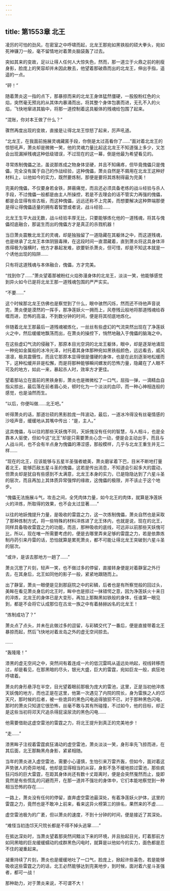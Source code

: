 ```yaml
---
---
---
```

title: 第1553章 北王
---



凌厉的可怕的劲风，在密室之中呼啸而起，北龙王那宛如黑铁般的硕大拳头，宛如死神镰刀一般，毫不留情地对着萧炎脑袋轰了过去。

突如其来的变故，足以让得人任何人大惊失色，然而，那一道立于火鼎之前的削瘦身影，脸庞上的笑容却并未因此散去，他望着那破鼎而出的北龙王，伸出手指，遥遥的一点。

“砰！”

随着萧炎这一指的点下，那暴掠而来的北龙王身体猛然僵硬，一股股粉红色的火焰，突然毫无预兆的从其体内暴涌而出，将其整个身体包裹而进，无孔不入的火焰，飞快地窜进其脑中，将那一道控制着这具躯体的残魂给包围了起来。

“混账，你对本王做了什么？”

骤然再度出现的变故，直接是让得北龙王惊怒了起来，厉声吼道。

“北龙王，在我面前施展灵魂藏匿手段，你倒是太过高看你了……”面对着北龙王的惊怒吼声，萧炎却是微微一笑，他的灵魂力量比起这北龙王不知道强上多少，又怎会出现漏掉残魂这种低级错误，不过现在的这一幕，倒是他最为希望看见的。

寻常炼制傀儡之法，虽说那炼成之物身体坚硬，并且不知痛疼，但毕竟傀儡只是傀儡，完全没有属于自己的作战经验，这种傀儡，萧炎自然是不屑用在北龙王这种好材料上，以他如今的实力，既然要炼制，那便是要将其炼制得最为完美！

完美的傀儡，不仅要身若金铁，屏蔽痛觉，而且还必须具备老练的战斗经验与杀人手段，不过傀儡一般都是由主人所操控，若是不去理会的话不管实力再强的傀儡，都是会显得有些古板，而这种傀儡，远远还称不上完美，而想要解决这种弊端那便是得让得傀儡适量的拥有着智慧或者说，战斗经验……

北龙王生平大战无数，战斗经验丰厚无比，只要能够炼化他的一道残魂，将其与傀儡彻底融合，那诞生而出的傀儡方才是真正的杀戮机器！

当日萧炎震散北龙王的灵魂，却是独独留了一道隐藏在其躯体之中，而这道残魂，也是继承了北龙王本体阴狠毒辣，在这段时间一直潜藏着，直到萧炎将这具身体淬炼得极为强横时，他方才暴起发难，欲要斩杀萧炎，但可惜，却是不知这本就是一个诱他出现的陷阱……

只有将这道残魂与本体融合，傀儡，方才完美。

“找到你了……”萧炎望着那被粉红火焰弥漫身体的北龙王，淡淡一笑，他能够感觉到异火如今已是将北龙王那一道残魂包围的严严实实。

“不要……”

这个时候那北龙王仿佛也是察觉到了什么，眼中骇然闪烁，然而还不待他声音说完，萧炎便是漠然的一挥手，那净莲妖火一拥而上，风卷残云般地将那道残魂给吞噬而进，恐怖的高温，不到数分钟的时间，便是将其彻底地炼化。

伴随着北龙王那最后一道残魂被炼化，一丝丝有些虚幻的气流突然出现在了净莲妖火之中，然后缓缓地飘荡而出，在萧炎的操控下，悄然地融入于傀儡的脑海之中。

在这些虚幻气流的侵融下，那原本目光空洞的北龙王躯体，眼中，却是逐渐地涌现一种宛如金属般的冰冷光泽，衬托着其身体那种宛如黑铁般颜色，远远看去，威风凛凛，极具震慑性，而且它那原本显得很是僵硬的身体，也是在此刻逐渐地松缓而下，这种松缓并非是松懈，而是将那种能够瞬间螺发的恐怖力量，隐藏在了人眼不可及的地方，如此一来，暴起杀人时，效率方才更佳。

望着那站立在面前的黑铁身影，萧炎也是微微松了一口气，屈指一弹，一滴精血自指尖掠出，最后落在前者眉心处，顿时化为一个淡淡的血印，而一种心神相连般的感觉，也是油然而生。

“以后，你便叫做……北王吧。”

听得萧炎的话，那道壮硕的黑影脸庞一阵波动，最后，一道冰冷得没有丝毫情感的沙哑声音，缓缓地从其嘴中传出：“是，主人。”

这具傀儡，与以往的那些天妖傀不同，天妖傀没有任何的智慧，与人相斗，也是全靠本人驱使，但如今这“北王”却是只需要萧炎心念一动，便是会主动出手，而且与人战斗间，也不会有半点身为傀儡的滞涩感，那般模样，几乎与北龙王重生并无二样……

“现在的北王，应该能够与五星半圣强者媲美，萧炎磨挲着下巴，目米不断地打量着北王，能够匹敌五星斗圣的傀儡，这若是传出消息，不知道会引起多大的震动，但萧炎却是犹自有些感到不太满意，北龙王本身的实力，已是隐隐达到了六星斗圣的层次，而且再加上其体质异常强悍的缘故，这傀儡的极限，并不该止于这个地步。

“傀儡无法施展斗气，攻击之间，全凭肉体力量，如今北王的肉体，就算是净莲妖火的淬炼，所取得的效果，也不会太过显著……”

以往的地妖傀提升力量，是吸收的雷霆之力，这一次炼制傀儡，萧炎自然也是采取了那种炼制方式，将一些特殊的材料淬炼进了北王体内，也就是说，现在的北王，同样具备吸收雷霆之力的功能，而且，那种吸收的底线，可远非以前那些天妖傀可比，所以，现在唯一所需要考虑的，便是去哪里弄来足够的雷霆之力，若是依靠炼制丹药引来丹雷的话，恐怕就算是累死萧炎，都不可能让得北龙王突破到六星斗圣的层次。

“或许，是该去那地方一趟了……”

萧炎沉思了片刻，轻声一笑，也不做过多的停留，直接转身便是对着静室之外行去，在其身后，北王如同他的影子一般，紧紧地跟随而上。

出了静室，萧炎一眼便是见到那庭院之中的彩鳞，后者也是有所察觉般的回过头，美眸在看见萧炎身后的北王时，眸中也是掠过一抹错愕之意，因为净莲妖火十来日的淬炼，北龙王的身体已是大变形，再加上那黝黑如铁般的身体，任谁第一眼见到，都是不会将它认成那位在古龙一族之中有着赫赫凶名的北龙王！

“炼制成功了？”

萧炎点了点头，并未在此做过多的逗留，与彩鳞交代了一番后，便是直接带着北王暴掠而起，然后飞快地对着龙岛之外的虚无空间掠去。

……

“轰隆隆！”

漆黑的虚无空间之中，突然间有着连成一片的低沉雷鸣从遥远处响起，视线转移而过，却是看见，在那黑暗的尽头，银光大盛，巨大的雷霆，宛如巨龙一般，疯狂地呼啸着。

萧炎的身形悬浮在半空，目光望着眼前那极为庞大的雷池，这里，正是当初他淬炼天妖傀的地方，而也正是在这里，他第一次遇见了内院的院长，身为雷族之人的邙天尺，那时候的后者，被一些诡异的黑色闪电追得狼狈不已，对于那种黑色闪电，那时的萧炎只知道它很恐怖，丝毫不敢与其有所碰撞，不过如今，他的目标，却正是这些当初将邓天尺追杀得屁滚尿流的黑色闪电……

他需要借助这虚空雷池的雷霆之力，将北王提升到真正的完美地步！

“走……”

漆黑眸子注视着雷霆疯狂涌动的虚空雷池，萧炎淡淡一笑，身形率先飞掠而进，在其后面，北王那黝黑舟身影，紧紧相随。

当年的萧炎进入虚空雷池，需要小心谨慎，生怕引来万雷齐轰，但如今，面对着这声势骇人的奇异地域，他却是显得相当的从容，身影不急不缓地掠过雷池，那些疯狂闪烁的巨大雷霆，在距其身体尚还有数十丈距离时，便是会突然戛然而止，旋即竟然是有些慌乱的闪避而开，在那一道并不强壮的身体中，它们本能地察觉到一种相当恐怖的存在……

一路上，萧炎没有任何的停留，直奔虚空雷池最深处，有着净莲妖火护体，这里的雷霆之力，竟然也是不敢冲上前来，看来这异火榜第三的排名，果然来的不虚……

虚空雷池极为的广袤，但以萧炎的速度，不到十分钟的时间，便是接近了其深处。

“难怪当初连邙天尺院长都是不得不掉头逃窜……”

在抵达深处时，当萧炎望着那突然间黯淡下来的环境，并且抬起目光，盯着那前方如同黑暗的巨龙缓缓蠕动的成群黑色闪电时，就算是以他如今的实力，面色都是忍不住的凝重起来。

凝重持续了片刻，萧炎也是缓缓地吐了一口气，脸庞上，掀起许些喜色，若是能够吸收这些雷霆之力的话，北王必然能够达到完美地步，到时候，面对着六星斗圣强者，都可一战！

那种助力，对于萧炎来说，不可谓不大！